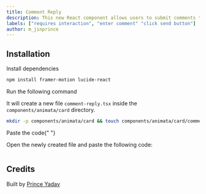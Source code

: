 ```yaml
---
title: Comment Reply
description: This new React component allows users to submit comments through an input field. Once a comment is submitted, it dynamically appears at the top of the comment list.
labels: ["requires interaction", "enter comment" "click send button"]
author: m_jinprince
---
```


<ComponentPreview name="card-comment-reply--docs" />

## Installation

<Steps>
<Step>Install dependencies</Step>

```bash
npm install framer-motion lucide-react
```

<Step>Run the following command</Step>

It will create a new file `comment-reply.tsx` inside the `components/animata/card` directory.

```bash
mkdir -p components/animata/card && touch components/animata/card/comment-reply.tsx
```

<Step>Paste the code</Step>{" "}

Open the newly created file and paste the following code:

```jsx file=<rootDir>/animata/card/comment-reply.tsx

```

</Steps>

## Credits

Built by [Prince Yadav](https://github.com/prince981620)
